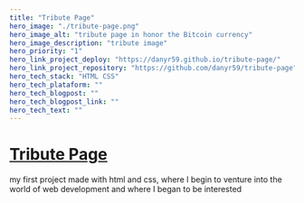 ```yaml
---
title: "Tribute Page"
hero_image: "./tribute-page.png"
hero_image_alt: "tribute page in honor the Bitcoin currency"
hero_image_description: "tribute image"
hero_priority: "1"
hero_link_project_deploy: "https://danyr59.github.io/tribute-page/"
hero_link_project_repository: "https://github.com/danyr59/tribute-page"
hero_tech_stack: "HTML CSS"
hero_tech_plataform: ""
hero_tech_blogpost: ""
hero_tech_blogpost_link: ""
hero_tech_text: ""
---
```

# [Tribute Page](https://danyr59.github.io/tribute-page/ "tribute-page") 

my first project made with html and css, where I begin to venture into the world of web development and where I began to be interested
